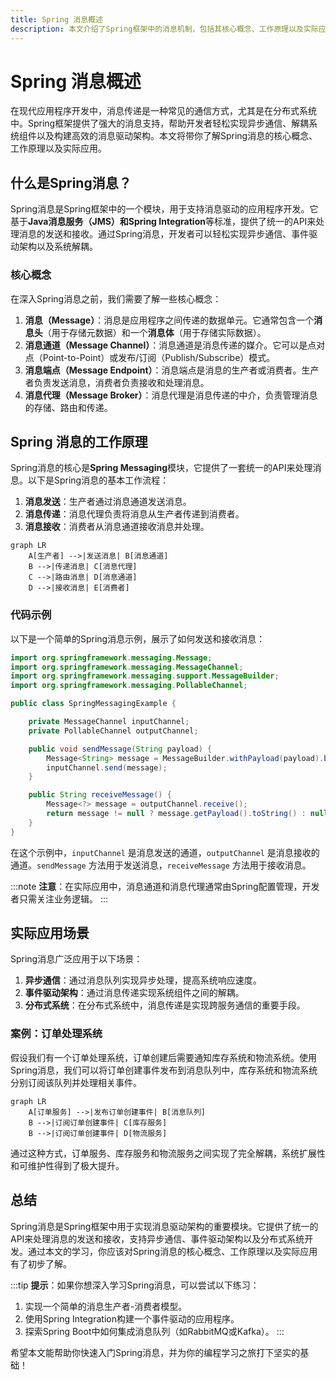 ```yaml
---
title: Spring 消息概述
description: 本文介绍了Spring框架中的消息机制，包括其核心概念、工作原理以及实际应用场景。适合初学者快速理解Spring消息的基本知识。
---
```


# Spring 消息概述

在现代应用程序开发中，消息传递是一种常见的通信方式，尤其是在分布式系统中。Spring框架提供了强大的消息支持，帮助开发者轻松实现异步通信、解耦系统组件以及构建高效的消息驱动架构。本文将带你了解Spring消息的核心概念、工作原理以及实际应用。

## 什么是Spring消息？

Spring消息是Spring框架中的一个模块，用于支持消息驱动的应用程序开发。它基于**Java消息服务（JMS）**和**Spring Integration**等标准，提供了统一的API来处理消息的发送和接收。通过Spring消息，开发者可以轻松实现异步通信、事件驱动架构以及系统解耦。

### 核心概念

在深入Spring消息之前，我们需要了解一些核心概念：

1. **消息（Message）**：消息是应用程序之间传递的数据单元。它通常包含一个**消息头**（用于存储元数据）和一个**消息体**（用于存储实际数据）。
2. **消息通道（Message Channel）**：消息通道是消息传递的媒介。它可以是点对点（Point-to-Point）或发布/订阅（Publish/Subscribe）模式。
3. **消息端点（Message Endpoint）**：消息端点是消息的生产者或消费者。生产者负责发送消息，消费者负责接收和处理消息。
4. **消息代理（Message Broker）**：消息代理是消息传递的中介，负责管理消息的存储、路由和传递。

## Spring 消息的工作原理

Spring消息的核心是**Spring Messaging**模块，它提供了一套统一的API来处理消息。以下是Spring消息的基本工作流程：

1. **消息发送**：生产者通过消息通道发送消息。
2. **消息传递**：消息代理负责将消息从生产者传递到消费者。
3. **消息接收**：消费者从消息通道接收消息并处理。

```mermaid
graph LR
    A[生产者] -->|发送消息| B[消息通道]
    B -->|传递消息| C[消息代理]
    C -->|路由消息| D[消息通道]
    D -->|接收消息| E[消费者]
```

### 代码示例

以下是一个简单的Spring消息示例，展示了如何发送和接收消息：

```java
import org.springframework.messaging.Message;
import org.springframework.messaging.MessageChannel;
import org.springframework.messaging.support.MessageBuilder;
import org.springframework.messaging.PollableChannel;

public class SpringMessagingExample {

    private MessageChannel inputChannel;
    private PollableChannel outputChannel;

    public void sendMessage(String payload) {
        Message<String> message = MessageBuilder.withPayload(payload).build();
        inputChannel.send(message);
    }

    public String receiveMessage() {
        Message<?> message = outputChannel.receive();
        return message != null ? message.getPayload().toString() : null;
    }
}
```

在这个示例中，`inputChannel` 是消息发送的通道，`outputChannel` 是消息接收的通道。`sendMessage` 方法用于发送消息，`receiveMessage` 方法用于接收消息。

:::note
**注意**：在实际应用中，消息通道和消息代理通常由Spring配置管理，开发者只需关注业务逻辑。
:::

## 实际应用场景

Spring消息广泛应用于以下场景：

1. **异步通信**：通过消息队列实现异步处理，提高系统响应速度。
2. **事件驱动架构**：通过消息传递实现系统组件之间的解耦。
3. **分布式系统**：在分布式系统中，消息传递是实现跨服务通信的重要手段。

### 案例：订单处理系统

假设我们有一个订单处理系统，订单创建后需要通知库存系统和物流系统。使用Spring消息，我们可以将订单创建事件发布到消息队列中，库存系统和物流系统分别订阅该队列并处理相关事件。

```mermaid
graph LR
    A[订单服务] -->|发布订单创建事件| B[消息队列]
    B -->|订阅订单创建事件| C[库存服务]
    B -->|订阅订单创建事件| D[物流服务]
```

通过这种方式，订单服务、库存服务和物流服务之间实现了完全解耦，系统扩展性和可维护性得到了极大提升。

## 总结

Spring消息是Spring框架中用于实现消息驱动架构的重要模块。它提供了统一的API来处理消息的发送和接收，支持异步通信、事件驱动架构以及分布式系统开发。通过本文的学习，你应该对Spring消息的核心概念、工作原理以及实际应用有了初步了解。

:::tip
**提示**：如果你想深入学习Spring消息，可以尝试以下练习：
1. 实现一个简单的消息生产者-消费者模型。
2. 使用Spring Integration构建一个事件驱动的应用程序。
3. 探索Spring Boot中如何集成消息队列（如RabbitMQ或Kafka）。
:::

希望本文能帮助你快速入门Spring消息，并为你的编程学习之旅打下坚实的基础！